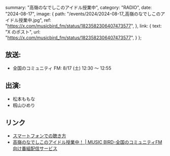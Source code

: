   summary: "高嶺のなでしこのアイドル授業中",
  category: "RADIO",
  date: "2024-08-17",
  image: {
    path: "/events/2024/2024-08-17_高嶺のなでしこのアイドル授業中.jpg",
    ref: "https://x.com/musicbird_fm/status/1823582306407473577",
  },
  link: {
    text: "X のポスト",
    url: "https://x.com/musicbird_fm/status/1823582306407473577",
  }
};

## 放送:

* 全国のコミュニティ FM: 8/17 (土) 12:30 ～ 12:55

## 出演:

* 松本ももな
* 籾山ひめり

## リンク

* [スマートフォンでの聴き方](https://x.com/Radimo_info/status/1776220140100878439)
* [高嶺のなでしこのアイドル授業中！ | MUSIC BIRD-全国のコミュニティFM向け番組配信サービス](https://musicbird.jp/cfm/timetable/takaneko/)